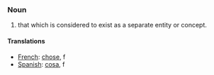 ===Noun===
#that which is considered to exist as a separate entity or concept.
====Translations====
*[[French]]:  [[chose]], f
*[[Spanish]]: [[cosa]], f